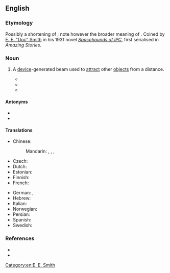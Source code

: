==English==

===Etymology===
Possibly a shortening of {{m|en|[[attractor]] [[beam]]}}; note however the broader meaning of {{m|en|tractor|gloss=machinery that pulls something}}. Coined by [[w:E. E. Smith|E. E. "Doc" Smith]] in his 1931 novel ''[[wikipedia:Spacehounds of IPC|Spacehounds of IPC]]'', first serialised in ''Amazing Stories''.

===Noun===
{{wikipedia}}
{{en-noun}}

# {{lb|en|science fiction}} A [[device]]-generated beam used to [[attract]] other [[object]]s from a distance.
#* {{quote-magazine
|year=1931
|month=August
|title=[[wikipedia:Spacehounds of IPC|Spacehounds of IPC]]
|first=E. E. "Doc"
|last=Smith
|authorlink=E. E. Smith
|magazine=Amazing Stories
|volume=6
|issue=5
|page=549
|passage=Through it Stevens saw with satisfaction that the ''Forlorn Hope'' was not being abandoned; in the grip of powerful '''tractor beams''', every fragment of the wreckage was following close behind them in their flight through space.
}}
#* {{quote-magazine
|year=1945
|month=June
|title=The Ethical Equations
|first=Murray
|last=Leinster
|authorlink=Murray Leinster
|magazine=Astounding Science Fiction
|volume=35
|issue=4
|page=122
|passage=By the way they're braced, there are '''tractor beams''' and pressor beams and—there are vacuum tubes that have grids but apparently work with cold cathodes.
}}
#* {{quote-video
|year=1977
|people=[[wikipedia:George Lucas|George Lucas]]
|title=[[wikipedia:Star Wars (film)|Star Wars Episode IV: A New Hope]]
|passage=Han Solo: "We're caught in a '''tractor beam'''! It's pulling us in!"
}}

====Antonyms====
* {{l|en|pressor beam}}
* {{l|en|repulsor beam}}

====Translations====
{{trans-top|science fiction device}}
* Chinese:
*: Mandarin: {{t|cmn|牽引波束}}, {{t|cmn|牵引波束|tr=qiānyǐn bōshù}}, {{t|cmn|牽引光束}}, {{t|cmn|牵引光束|tr=qiānyǐn guāngshù}}
* Czech: {{t-check|cs|vlečný paprsek}}
* Dutch: {{t-check|nl|trekstraal}}
* Estonian: {{t-check|et|haardekiir}}
* Finnish: {{t|fi|vetosäde}}
* French: {{t-check|fr|rayon tracteur|m}}
{{trans-mid}}
* German: {{t|de|Fangstrahl|m}}, {{t|de|Traktorstrahl|m}}
* Hebrew: {{t-check|he|קרן גרירה}}
* Italian: {{t|it|raggio traente|m}}
* Norwegian: {{t-check|no|traktorstråle}}
* Persian: {{t-check|fa|پرتو کششی}}
* Spanish: {{t|es|rayo tractor|m}}
* Swedish: {{t-check|sv|traktorstråle}}
{{trans-bottom}}

===References===
* {{R:Brave New Words}}
* {{R:OED SF|131|tractor beam n.}}

[[Category:en:E. E. Smith]]